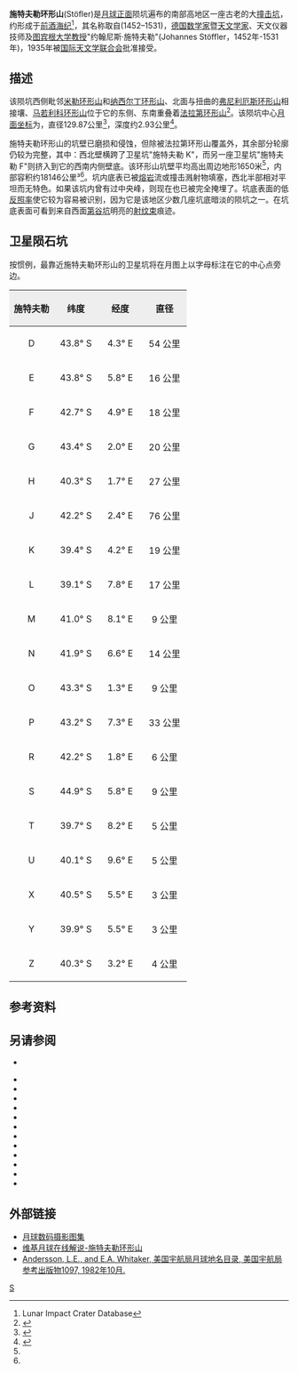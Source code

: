 {{lunar crater data|
 image=Stofler crater Faraday crater 4107 h2.jpg|240px|
 caption=[[月球轨道器4号|月球轨道器4号]]拍摄的施特夫勒环形山图像，[[法拉第环形山|法拉第环形山]]位于它的东南边缘。|
 latitude=41.24|
 N_or_S=S|
 longitude=5.93|
 E_or_W=E|
 diameter=129.87公里|
 depth=2.93公里|
 colong=354|
 eponym=约翰尼斯·施特夫勒}}
'''施特夫勒环形山'''(Stöfler)是[[月球正面|月球正面]]陨坑遍布的南部高地区一座古老的大[[撞击坑|撞击坑]]，约形成于[[前酒海纪|前酒海纪]]<ref name=LICD>Lunar Impact Crater Database</ref>，其名称取自(1452–1531)，[[德国|德国]][[数学家|数学家]]暨[[天文学家|天文学家]]、天文仪器技师及[[图宾根大学|图宾根大学]][[教授|教授]]"约翰尼斯·施特夫勒"(Johannes Stöffler，1452年-1531年)，1935年被[[国际天文学联合会|国际天文学联合会]]批准接受。

==描述==
该陨坑西侧毗邻[[米勒环形山|米勒环形山]]和[[纳西尔丁环形山|纳西尔丁环形山]]、北面与扭曲的[[弗尼利厄斯环形山|弗尼利厄斯环形山]]相接壤、[[马若利科环形山|马若利科环形山]]位于它的东侧、东南重叠着[[法拉第环形山|法拉第环形山]]<ref>{{Cite web |url=http://planetarynames.wr.usgs.gov/images/Lunar/lac_112_lo.pdf |title=Crater Stöfler on LAC-112 map. |accessdate=2016-09-11 |archive-date=2013-02-20 |archive-url=https://web.archive.org/web/20130220204104/http://planetarynames.wr.usgs.gov/images/Lunar/lac_112_lo.pdf |dead-url=no }}</ref>。该陨坑中心[[月面坐标|月面坐标]]为{{Coord|41.24|S|5.93|E|globe:Moon|nogoogle=1|noosm=1|display=it}}，直径129.87公里<ref name="IAU">{{Cite web |url=http://planetarynames.wr.usgs.gov/Feature/5736 |title=Directory of the International Astronomical Union |accessdate=2016-09-11 |archive-date=2017-09-11 |archive-url=https://web.archive.org/web/20170911072755/https://planetarynames.wr.usgs.gov/Feature/5736 |dead-url=no }}</ref>，深度约2.93公里<ref>{{Cite web |url=http://fisherka.csolutionshosting.net/astronote/plan/craterdepth/html/CraterDepthFeatureNameWestfall.html |title=John E. Westfall's Atlas of the Lunar Terminator, Cambridge Univ. Press (2000) |accessdate=2016-09-11 |archive-date=2014-12-18 |archive-url=https://archive.today/20141218234310/http://fisherka.csolutionshosting.net/astronote/plan/craterdepth/html/CraterDepthFeatureNameWestfall.html |dead-url=yes }}</ref>。

施特夫勒环形山的坑壁已磨损和侵蚀，但除被法拉第环形山覆盖外，其余部分轮廓仍较为完整，其中：西北壁横跨了卫星坑"施特夫勒 K"，而另一座卫星坑"施特夫勒 F"则挤入到它的西南内侧壁底。该环形山坑壁平均高出周边地形1650米<ref name="LICD"/>，内部容积约18146公里³<ref name="LICD"/>。坑内底表已被[[熔岩|熔岩]]流或撞击溅射物填塞，西北半部相对平坦而无特色。如果该坑内曾有过中央峰，则现在也已被完全掩埋了。坑底表面的低[[反照率|反照率]]使它较为容易被识别，因为它是该地区少数几座坑底暗淡的陨坑之一。在坑底表面可看到来自西面[[第谷坑|第谷坑]]明亮的[[射纹系统|射纹束]]痕迹。

==卫星陨石坑==
按惯例，最靠近施特夫勒环形山的卫星坑将在月图上以字母标注在它的中心点旁边。

{| class="wikitable"
!width="25%" style="background:#eeeeee;" |施特夫勒
!width="25%" style="background:#eeeeee;" |纬度
!width="25%" style="background:#eeeeee;" |经度 
!width="25%" style="background:#eeeeee;" |直径
|-
|align="center"|D
|align="center"|43.8° S
|align="center"|4.3° E
|align="center"|54 公里
|-
|align="center"|E
|align="center"|43.8° S
|align="center"|5.8° E
|align="center"|16 公里
|-
|align="center"|F
|align="center"|42.7° S
|align="center"|4.9° E
|align="center"|18 公里
|-
|align="center"|G
|align="center"|43.4° S
|align="center"|2.0° E
|align="center"|20 公里
|-
|align="center"|H
|align="center"|40.3° S
|align="center"|1.7° E
|align="center"|27 公里
|-
|align="center"|J
|align="center"|42.2° S
|align="center"|2.4° E
|align="center"|76 公里
|-
|align="center"|K
|align="center"|39.4° S
|align="center"|4.2° E
|align="center"|19 公里
|-
|align="center"|L
|align="center"|39.1° S
|align="center"|7.8° E
|align="center"|17 公里
|-
|align="center"|M
|align="center"|41.0° S
|align="center"|8.1° E
|align="center"|9 公里
|-
|align="center"|N
|align="center"|41.9° S
|align="center"|6.6° E
|align="center"|14 公里
|-
|align="center"|O
|align="center"|43.3° S
|align="center"|1.3° E
|align="center"|9 公里
|-
|align="center"|P
|align="center"|43.2° S
|align="center"|7.3° E
|align="center"|33 公里
|-
|align="center"|R
|align="center"|42.2° S
|align="center"|1.8° E
|align="center"|6 公里
|-
|align="center"|S
|align="center"|44.9° S
|align="center"|5.8° E
|align="center"|9 公里
|-
|align="center"|T
|align="center"|39.7° S
|align="center"|8.2° E
|align="center"|5 公里
|-
|align="center"|U
|align="center"|40.1° S
|align="center"|9.6° E
|align="center"|5 公里
|-
|align="center"|X
|align="center"|40.5° S
|align="center"|5.5° E
|align="center"|3 公里
|-
|align="center"|Y
|align="center"|39.9° S
|align="center"|5.5° E
|align="center"|3 公里
|-
|align="center"|Z
|align="center"|40.3° S
|align="center"|3.2° E
|align="center"|4 公里
|}

==参考资料==
{{Reflist}}

==另请参阅==
* {{cite web
 |last        = Wood
 |first       = Chuck
 |date        = October 16, 2007
 |url         = http://www.lpod.org/?m=20071016
 |title       = 6 Degrees of Separation
 |publisher   = Lunar Photo of the Day
 |accessdate  = 2007-10-16
 |deadurl     = yes
 |archiveurl  = https://web.archive.org/web/20071021115308/http://lpod.org/?m=20071016
 |archivedate = 2007年10月21日
}}
{{refbegin}}
* {{cite book
  | last1 = Andersson
  | first1 = L. E.
  | last2 = Whitaker
  | first2 = E. A.
  | authorlink2 = Ewen Whitaker
  | date = 1982
  | title = [[NASA|NASA]] Catalogue of Lunar Nomenclature
  | publisher = NASA RP-1097
  | ref = harv
  }}
* {{cite web
  | last = Blue
  | first = Jennifer
  | date = July 25, 2007
  | title = Gazetteer of Planetary Nomenclature
  | publisher = [[United_States_Geological_Survey|USGS]]
  | url = http://planetarynames.wr.usgs.gov/
  | accessdate = 2007-08-05
  | ref = harv
  | archive-date = 2015-05-26
  | archive-url = https://web.archive.org/web/20150526164842/http://planetarynames.wr.usgs.gov/
  | dead-url = no
  }}
* {{cite book
  | last1 = Bussey
  | first1 = B.
  | authorlink1 = Ben Bussey
  | last2 = Spudis
  | first2 = P.
  | authorlink2 = Paul Spudis
  | date = 2004
  | title = The Clementine Atlas of the Moon
  | publisher = Cambridge University Press
  | location = New York
  | isbn = 978-0-521-81528-4
  | ref = harv
  }}
* {{cite book
  | last1 = Cocks
  | first1 = Elijah E.
  | last2 = Cocks
  | first2 = Josiah C.
  | date = 1995
  | title = Who's Who on the Moon: A Biographical Dictionary of Lunar Nomenclature
  | url = https://archive.org/details/isbn_9780936389271
  | publisher = Tudor Publishers
  | isbn = 978-0-936389-27-1
  | ref = harv
  }}
* {{cite web
  | last = McDowell
  | first = Jonathan
  | date = July 15, 2007
  | url = http://host.planet4589.org/astro/lunar/
  | title = Lunar Nomenclature
  | publisher = Jonathan's Space Report
  | accessdate = 2007-10-24
  | ref = harv
  | archive-date = 2015-01-12
  | archive-url = https://web.archive.org/web/20150112233439/http://host.planet4589.org/astro/lunar/
  | dead-url = no
  }}
* {{cite journal| last1 = Menzel| first1 = D. H.| last2 = Minnaert| first2 = M.| last3 = Levin| first3 = B.| last4 = Dollfus| first4 = A.| last5 = Bell| first5 = B.| title = Report on Lunar Nomenclature by the Working Group of Commission 17 of the IAU| doi = 10.1007/BF00171763| journal = Space Science Reviews| volume = 12| issue = 2| pages = 136–186| year = 1971| pmid = | pmc =| bibcode = 1971SSRv...12..136M| ref = harv}}
* {{cite book
  | first = Patrick
  | last = Moore
  | authorlink = Patrick Moore
  | date = 2001
  | title = On the Moon
  | url = https://archive.org/details/patrickmooreonmo00patr
  | publisher = Sterling Publishing Co
  | isbn = 978-0-304-35469-6
  | ref = harv
  }}
* {{cite book
  | first = Fred W.
  | last = Price
  | date = 1988
  | title = The Moon Observer's Handbook
  | publisher = Cambridge University Press
  | isbn = 978-0-521-33500-3
  | ref = harv
  }}
* {{cite book
  | last = Rükl
  | first = Antonín
  | authorlink = Antonín Rükl
  | date = 1990
  | title = Atlas of the Moon
  | publisher = Kalmbach Books
  | isbn = 978-0-913135-17-4
  | ref = harv
  }}
* {{cite book
  | last = Webb
  | first = Rev. T. W.
  | authorlink = Thomas William Webb
  | date = 1962
  | title = Celestial Objects for Common Telescopes
  | url = https://archive.org/details/celestialobjects00webb
  | edition = 6th revised
  | publisher = Dover
  | isbn = 978-0-486-20917-3
  | ref = harv
  }}
* {{cite book
  | first = Ewen A.
  | last = Whitaker
  | authorlink = Ewen Whitaker
  | date = 1999
  | title = Mapping and Naming the Moon
  | publisher = Cambridge University Press
  | isbn = 978-0-521-62248-6
  | ref = harv
  }}
* {{cite book
  | first = Peter T.
  | last = Wlasuk
  | date = 2000
  | title = Observing the Moon
  | publisher = Springer
  | isbn = 978-1-85233-193-1
  | ref = harv
 }}
{{refend}}

==外部链接==
* [http://www.lpi.usra.edu/resources/lunar_orbiter/bin/srch_nam.shtml?Stöfler%7C0 月球数码摄影图集] {{Wayback|url=http://www.lpi.usra.edu/resources/lunar_orbiter/bin/srch_nam.shtml?St%C3%B6fler%7C0 |date=20170802040725 }}
* [http://the-moon.wikispaces.com/Stöfler 维基月球在线解说-施特夫勒环形山] {{Wayback|url=http://the-moon.wikispaces.com/St%C3%B6fler |date=20180530175504 }}
*[http://planet4589.org/astro/lunar/RP-1097.pdf Andersson, L.E., and E.A. Whitaker, 美国宇航局月球地名目录, 美国宇航局参考出版物1097, 1982年10月.] {{Wayback|url=http://planet4589.org/astro/lunar/RP-1097.pdf |date=20141006125838 }}

[[Category:月球环形山|S]]
{{月球環形山 (R-S)}}